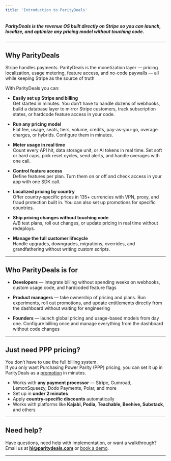 ```yaml
---
title: 'Introduction to ParityDeals'
---
```


##### ParityDeals is the revenue OS built directly on Stripe so you can launch, localize, and optimize any pricing model without touching code.

---

## Why ParityDeals

Stripe handles payments. ParityDeals is the monetization layer — pricing localization, usage metering, feature access, and no-code paywalls — all while keeping Stripe as the source of truth

With ParityDeals you can:

- **Easily set up Stripe and billing**  
  Get started in minutes. You don’t have to handle dozens of webhooks, build a database layer to mirror Stripe customers, track subscription states, or hardcode feature access in your code.

- **Run any pricing model**  
  Flat fee, usage, seats, tiers, volume, credits, pay-as-you-go, overage charges, or hybrids. Configure them in minutes.

- **Meter usage in real time**  
 Count every API hit, data storage unit, or AI tokens in real time. Set soft or hard caps, pick reset cycles, send alerts, and handle overages with one call.

- **Control feature access**  
  Define features per plan. Turn them on or off and check access in your app with one SDK call.

- **Localized pricing by country**  
  Offer country-specific prices in 135+ currencies with VPN, proxy, and fraud protection built in. You can also set up promotions for specific countries.

- **Ship pricing changes without touching code**  
  A/B test plans, roll out changes, or update pricing in real time without redeploys.

- **Manage the full customer lifecycle**  
  Handle upgrades, downgrades, migrations, overrides, and grandfathering without writing custom scripts.

---


## Who ParityDeals is for

- **Developers** — integrate billing without spending weeks on webhooks, custom usage code, and hardcoded feature flags  

- **Product managers** — take ownership of pricing and plans. Run experiments, roll out promotions, and update entitlements directly from the dashboard without waiting for engineering  

- **Founders** — launch global pricing and usage-based models from day one. Configure billing once and manage everything from the dashboard without code changes  


---

## Just need PPP pricing?

You don’t have to use the full billing system.  
If you only want Purchasing Power Parity (PPP) pricing, you can set it up in ParityDeals as a [promotion](/promotions/overview) in minutes.

- Works with **any payment processor** — Stripe, Gumroad, LemonSqueezy, Dodo Payments, Polar, and more  
- Set up in **under 2 minutes**  
- Apply **country-specific discounts** automatically  
- Works with platforms like **Kajabi, Podia, Teachable, Beehive, Substack**, and others  

---


## Need help?

Have questions, need help with implementation, or want a walkthrough?  
Email us at **hi@paritydeals.com** or [book a demo](https://tidycal.com/neravath/15-minute-meeting).

---
